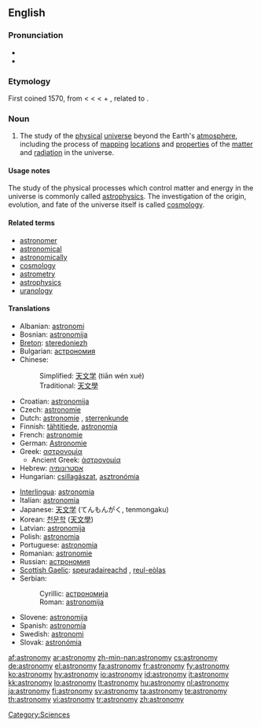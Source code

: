 ==English==
{{wikipedia}}

===Pronunciation===
* {{IPA|/əˈstɹɑnəˌmi/ ([[w:General American|GA]])}}
* {{audio|en-us-astronomy.ogg|Audio (US)}}

===Etymology===
First coined 1570, from {{L.}} {{term|astronomia|lang=la}} < {{AGr.}} {{term|ἀστρονομία|tr=astronomia|lang=grc|sc=polytonic}} < {{term|ἄστρον||star|tr=astron|lang=grc|sc=polytonic}} < {{proto|Indo-European|h₂stḗr|star}} + {{term|νόμος||arranging, regulating|tr=nomos|lang=grc|sc=polytonic}}, related to {{term|νέμω||I deal out|tr=nemō|lang=grc|sc=polytonic}}.

===Noun===
{{en-noun|astronomies}}

# The study of the [[physical]] [[universe]] beyond the Earth's [[atmosphere]], including the process of [[mapping]] [[locations]] and [[properties]] of the [[matter]] and [[radiation]] in the universe.

====Usage notes====
The study of the physical processes which control matter and energy in the universe is commonly called [[astrophysics]]. The investigation of the origin, evolution, and fate of the universe itself is called [[cosmology]].

====Related terms====
* [[astronomer]]
* [[astronomical]]
* [[astronomically]]
* [[cosmology]]
* [[astrometry]]
* [[astrophysics]]
* [[uranology]]

====Translations====
{{trans-top|study of the physical universe beyond the Earth's atmosphere}}
* Albanian: [[astronomi]]
* Bosnian: [[astronomija#Bosnian|astronomija]] {{f}}
* [[Breton]]: [[steredoniezh]] {{f}}
* Bulgarian: [[астрономия]] {{f}}
* Chinese:
*: Simplified: [[天文学]] (tiān wén xué)
*: Traditional: [[天文學]]
* Croatian: [[astronomija#Croatian|astronomija]] {{f}}
* Czech: [[astronomie]] {{f}}
* Dutch: [[astronomie]] {{f}}, [[sterrenkunde]] {{f}}
* Finnish: [[tähtitiede]], [[astronomia]]
* French: [[astronomie]] {{f}}
* German: [[Astronomie]] {{f}}
* Greek: [[αστρονομία]] {{f}}
** Ancient Greek: [[ἀστρονομία]] {{f}}
* Hebrew: [[אסטרונומיה]] {{f}}
* Hungarian: [[csillagászat]], [[asztronómia]]
{{trans-mid}}
* [[Interlingua]]: [[astronomia]]
* Italian: [[astronomia]] {{f}}
* Japanese: [[天文学]] (てんもんがく, tenmongaku)
* Korean: [[천문학]] ([[天文學]])
* Latvian: [[astronomija]]
* Polish: [[astronomia]] {{f}}
* Portuguese: [[astronomia]] {{f}}
* Romanian: [[astronomie]] {{f}}
* Russian: [[астрономия]] {{f}}
* [[Scottish Gaelic]]: [[speuradaireachd]] {{f}}, [[reul-eòlas]] {{m}}
* Serbian:
*: Cyrillic: [[астрономија#Serbian|астрономија]] {{f}}
*: Roman: [[astronomija#Serbian|astronomija]] {{f}}
* Slovene: [[astronomija]] {{f}}
* Spanish: [[astronomía#Spanish|astronomía]] {{f}}
* Swedish: [[astronomi]] {{c}}
* Slovak: [[astronómia]]
{{trans-bottom}}

[[Category:Sciences]]

[[af:astronomy]]
[[ar:astronomy]]
[[zh-min-nan:astronomy]]
[[cs:astronomy]]
[[de:astronomy]]
[[el:astronomy]]
[[fa:astronomy]]
[[fr:astronomy]]
[[fy:astronomy]]
[[ko:astronomy]]
[[hy:astronomy]]
[[io:astronomy]]
[[id:astronomy]]
[[it:astronomy]]
[[kk:astronomy]]
[[lo:astronomy]]
[[lt:astronomy]]
[[hu:astronomy]]
[[nl:astronomy]]
[[ja:astronomy]]
[[fi:astronomy]]
[[sv:astronomy]]
[[ta:astronomy]]
[[te:astronomy]]
[[th:astronomy]]
[[vi:astronomy]]
[[tr:astronomy]]
[[zh:astronomy]]